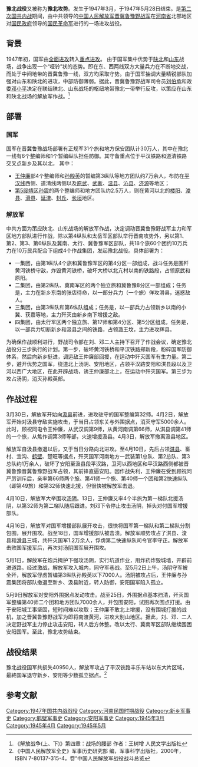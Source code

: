 '''豫北战役'''又被称为'''豫北攻势'''。发生于1947年3月，于1947年5月28日结束。是[[第二次国共内战|第二次国共内战]]期间，由中共领导的[[中国人民解放军|中国人民解放军]][[晋冀鲁豫野战军|晋冀鲁豫野战军]]在[[河南省_(中華民國)|河南省]]北部地区对[[国民政府|国民政府]]领导的[[国民革命军|国民革命军]]进行的一场进攻战役。

==背景==
1947年初，国军由[[全面进攻|全面进攻]]转入[[重点进攻|重点进攻]]。 由于国军集中优势于[[陕北|陕北]]和[[山东|山东]]战场，战争出现一个“哑铃”状的态势。即在东、西两线双方大量兵力在不断地交战，而处于中间地带的晋冀鲁豫一线，双方均采取守势。由于国军抽调大量精锐部队加强对山东和陕北的进攻，中部防御薄弱。据此，晋冀鲁豫野战军司令员[[刘伯承|刘伯承]]和政委[[邓小平|邓小平]]决定在联结陕北、山东战场的枢纽地带豫北一带举行反攻，以策应在山东和陕北战场的解放军作战。<ref>《解放战争(上、下)》第四章：战场的腰部 作者：王树增 人民文学出版社</ref>

==部署==
===国军===
国军在晋冀鲁豫战场部署有正规军31个旅和地方保安团队计30万人，其中在豫北一线有6个整编师和1个暂编纵队担任防御。其守备重点位于平汉铁路和道清铁路交叉点新乡及其以北，
其中：
*[[王仲廉|王仲廉]]部4个整编师和[[孙殿英|孙殿英]]的暂编第3纵队等地方团队约7万余人，布防在[[平汉线|平汉线]]西侧、道清线两侧以及[[原武|原武]]、[[武断|武断]]、[[温县|温县]]、[[沁县|沁县]]、[[济源|济源]]等地区；
*[[第5绥靖区|第5绥靖区]][[孙震|孙震]]的两个整编师和地方团队约2.5万人，则在黄河以北的[[楼阳|楼阳]]、[[浚县|浚县]]、[[滑县|滑县]]、[[延津|延津]]、[[封丘|封丘]]、[[长垣|长垣]]地区。

===解放军===
中共方面为策应陕北、山东战场的解放军作战，决定调动晋冀鲁豫野战军主力和军区地方部队进行作战，除以第4纵队和太岳军区部队举行晋南攻势外，另以第1、第2、第3、第6纵队及冀南、太行、冀鲁豫军区部队，共18个旅60个团约10万兵力在10万民兵配合下组成4个作战集团，发起豫北战役。具体部署为：{{來源請求}}
*一集团，由第1纵队4个旅和冀鲁豫军区的第4分区一部组成，战斗任务是围歼黄河铁桥守敌，炸毁黄河铁桥，破坏大桥以北亢村以南的铁路段，占领原武和原阳。
*二集团，由第2纵队、冀南军区的两个独立旅和冀鲁豫8分区一部组成；任务是，主力在新乡东南的张店待命，以一部分兵力（一个旅）佯攻滑县，迷惑敌人。
*三集团，由第3纵队和第6纵队组成；任务是，以一部兵力占领新乡以南的小冀、获嘉等地，主力歼灭由新乡南下增援之敌。
*四集团，由太行军区两个独立旅、第17师和第4分区、第5分区组成，任务是，以一部兵力切断新乡和汲县之间的铁路，占领潞王坟，主力进攻辉县。{{來源請求}}
为确保作战顺利进行，野战司令部在刘、邓二人主持下召开了作战会议，确定豫北战役分三步执行的计划。第一步，破坏黄河铁桥和平汉铁路郑新段，粉碎国军防御体系，然后向新乡挺进，调运敌王仲廉部回援，在运动中歼灭国军有生力量。第二步，避开优势之国军，绕道北上汤阴、安阳地区，占领平汉路安阳和淇县段以及卫河以西广大地区，在此开辟战场，诱王仲廉部北上，在运动中歼灭国军。第三步为攻占汤阴，消灭孙殿英部。

==作战过程==
3月30日，解放军开始向[[汲县|汲县]]前进，进攻驻守的国军整编第32师。4月2日，解放军开始对汲县守敌实施攻击，于当日占领东关与外围据点，消灭守军5000余人。此时，顾祝同电令王仲廉，从武汉调第9师，从黄河南调第66师，从淇县调第41师的一个旅，从焦作调第3师等部，火速增援汲县。4月3日，解放军撤离汲县地区。

解放军自汲县撤退以后，又于当日分路向北进攻。至4月10日，先后占领[[淇县|淇县]]、畜村、宜沟、[[鹤壁|鹤壁]]、楚旺等据点，歼灭国军河南地方一武装第1总队、第2总队、第3总队约1万余人，破坏了安阳至汲县段平汉路，卫河以西地区和平汉路西侧都被晋冀鲁豫晋冀鲁豫野战军占领，其前锋直逼安阳。因作战失利，王仲廉在受到顾祝同严厉训斥后，亲率第66师两个旅、第41师一个旅、第40师一个团和第2快速纵队（即第49旅）和第32师快速北援，但很快被解放军击退。

4月10日，解放军大举围攻[[汤阴|汤阴]]。13日，王仲廉又率4个半旅为第一梯队北援汤阴，以第32师为第二梯队随后跟进。刘邓下令停止攻击汤阴，掉头对付国军增援部队。

4月16日，解放军对国军增援部队展开攻击，很快将国军第一梯队和第二梯队分割包围，展开围攻。战至18日，国军增援部队被击溃。解放军顺势攻占了淇县、浚县和[[滑县|滑县]]三城，共歼灭国军1.2万余人，俘虏第二快速纵队司令官李守正。解放军击败国军援军后，再次对汤阴国军展开围攻。

5月1日，解放军在炮兵掩护下强攻汤阴，实行坑道作业，用炸药炸毁城墙，开辟前进道路。经过激战，解放军攻入城内，同守军巷战。至5月2日上午，汤阴守军被全歼，解放军俘虏暂编第3纵队孙殿英以下7000人。汤阴被攻占后，王仲廉与孙震集团将部队撤退至新乡、汲县附近，转人防御，安阳国军陷入孤立。{{來源請求}}

5月9日解放军对安阳外围据点发动攻击。战至25日，外围据点基本扫清，歼灭国军整编第40师二个团和地方团队7000余人，并包围安阳，试图再次围点打援。由于安阳城工事坚固，短时间难以攻取；王仲廉不敢北上增援，没有围城打援的战机，加之晋冀鲁豫野战军为即将南渡黄河，进攻大别山地区。据此，刘、邓、二人决定野战军主力停止攻击安阳，转人后方休整。改以太行、冀南军区部队继续围困安阳国军。至此，豫北攻势结束。

==战役结果==
豫北战役国军共损失40950人，解放军攻占了平汉铁路丰乐车站以东大片区域，最終国军退守新乡、安阳等少数孤立据点。<ref>《中国人民解放军全史》军事历史研究部 编，军事科学出版社，2000年，ISBN 7-80137-315-4，卷“中国人民解放军战役战斗总览</ref>

== 参考文献 ==
{{Reflist|2}}
{{第二次国共内战}}
[[Category:1947年国共内战战役|Category:1947年国共内战战役]]
[[Category:河南民国时期战役|Category:河南民国时期战役]]
[[Category:新乡军事史|Category:新乡军事史]]
[[Category:鹤壁军事史|Category:鹤壁军事史]]
[[Category:安阳军事史|Category:安阳军事史]]
[[Category:1945年3月|Category:1945年3月]]
[[Category:1945年4月|Category:1945年4月]]
[[Category:1945年5月|Category:1945年5月]]